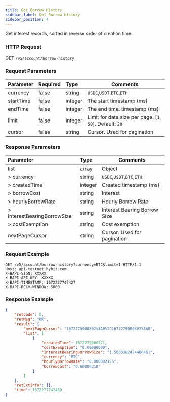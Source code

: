 ```yaml
---
title: Get Borrow History
sidebar_label: Get Borrow History
sidebar_position: 4
---
```

Get interest records, sorted in reverse order of creation time.

### HTTP Request
GET `/v5/account/borrow-history`

### Request Parameters
| Parameter | Required | Type | Comments|
|:----- |:-------|:-----|------ |
|currency |false |string |`USDC`,`USDT`,`BTC`,`ETH`|
|startTime |false |integer |The start timestamp (ms) |
|endTime |false |integer |The end time. timestamp (ms) |
|limit |false |integer |Limit for data size per page. [`1`, `50`]. Default: `20`|
|cursor |false |string |Cursor. Used for pagination|

### Response Parameters
| Parameter | Type | Comments|
|:----- |:-----|----- |
|list |array |Object|
|> currency |string |`USDC`,`USDT`,`BTC`,`ETH`|
|> createdTime |integer |Created timestamp (ms)|
|> borrowCost |string |Interest|
|> hourlyBorrowRate |string |Hourly Borrow Rate |
|> InterestBearingBorrowSize |string |Interest Bearing Borrow Size |
|> costExemption |string |Cost exemption |
|nextPageCursor |string |Cursor. Used for pagination |

### Request Example

```http
GET /v5/account/borrow-history?currency=BTC&limit=1 HTTP/1.1
Host: api-testnet.bybit.com
X-BAPI-SIGN: XXXXX
X-BAPI-API-KEY: XXXXX
X-BAPI-TIMESTAMP: 1672277745427
X-BAPI-RECV-WINDOW: 5000
```

### Response Example

```json
{
    "retCode": 0,
    "retMsg": "OK",
    "result": {
        "nextPageCursor": "1672275900802%3A0%2C1672275900802%3A0",
        "list": [
            {
                "createdTime": 1672275900271,
                "costExemption": "0.00000000",
                "InterestBearingBorrowSize": "1.5000382424468461",
                "currency": "BTC",
                "hourlyBorrowRate": "0.000002125",
                "borrowCost": "0.00000318"
            }
        ]
    },
    "retExtInfo": {},
    "time": 1672277747469
}
```